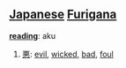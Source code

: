 == [[Japanese]] [[Furigana]] ==                             

'''[[reading]]''': aku

# [[悪]]: [[evil]], [[wicked]], [[bad]], [[foul]]
